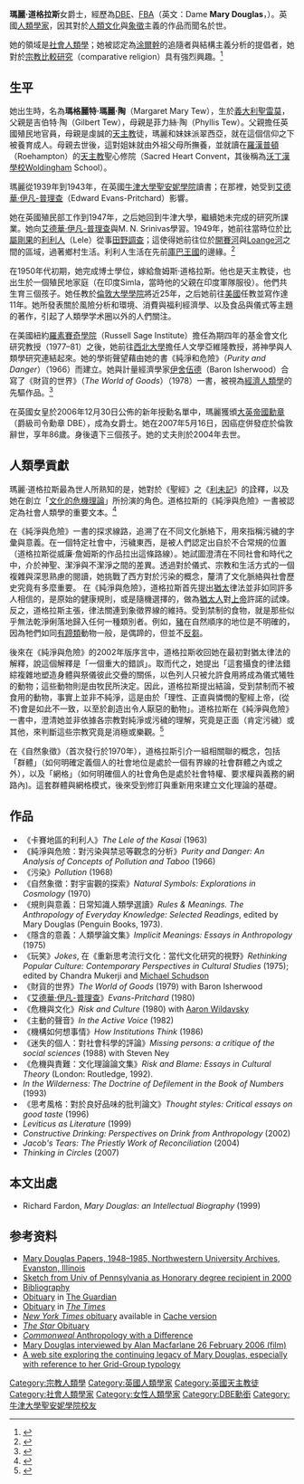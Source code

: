 {{Infobox Biography
| subject_name   = 瑪麗·道格拉斯 
| image_name     = Mary Douglas.JPG
| image_size     = 250px
| image_caption  = 瑪麗·道格拉斯 
| date_of_birth  = {{birth date|1921|3|25}}
| place_of_birth = [[檔案:Flag_of_Italy_(1861-1946).svg|25px]] [[意大利|意大利]][[聖雷莫|聖雷莫]]
| date_of_death  = {{death date and age|2007|5|16|1921|3|25}}
| place_of_death = {{UK}}[[倫敦|倫敦]]
| occupation     = 英國[[人類學家|人類學家]]
| alma_mater        = [[牛津大學|牛津大學]]

}}

'''瑪麗·道格拉斯'''女爵士，經歷為[[DBE|DBE]]、[[英國學院|FBA]]（英文：Dame '''Mary Douglas'''，{{bd|1921年|3月25日|2007年|5月16日|Douglas, Dame Mary}}）。英國[[人類學家|人類學家]]，因其對於[[文化|人類文化]]與[[象徵|象徵]]主義的作品而聞名於世。 

她的領域是[[社會人類學|社會人類學]]；她被認定為[[涂爾幹|涂爾幹]]的追隨者與結構主義分析的提倡者，她對於[[宗教比較研究|宗教比較研究]]（comparative religion）具有強烈興趣。<ref>{{Cite web |url=http://www.todayinsci.com/D/Douglas_Mary/DouglasMary-Quotations.htm |title=Dame Mary Douglas |access-date=2010-03-26 |archive-date=2020-09-28 |archive-url=https://web.archive.org/web/20200928221533/https://todayinsci.com/D/Douglas_Mary/DouglasMary-Quotations.htm |dead-url=no }}</ref>

==生平==
她出生時，名為'''瑪格麗特·瑪麗·陶'''（Margaret Mary Tew），生於[[義大利|義大利]][[聖雷莫|聖雷莫]]，父親是吉伯特·陶（Gilbert Tew），母親是菲力絲·陶（Phyllis Tew）。父親擔任英國殖民地官員，母親是虔誠的[[天主教|天主教]]徒，瑪麗和妹妹派翠西亞，就在這個信仰之下被養育成人。母親去世後，這對姐妹就由外祖父母所撫養，並就讀在[[羅漢普頓|羅漢普頓]]（Roehampton）的[[天主教|天主教]]聖心修院（Sacred Heart Convent，其後稱為[[沃丁漢學校|沃丁漢學校]]Woldingham School）。

瑪麗從1939年到1943年，在英國[[牛津大學聖安妮學院|牛津大學聖安妮學院]]讀書；在那裡，她受到[[艾德華·伊凡-普理查|艾德華·伊凡-普理查]]（Edward Evans-Pritchard）影響。

她在英國殖民部工作到1947年，之后她回到牛津大學，繼續她未完成的研究所課業。她向[[艾德華·伊凡-普理查|艾德華·伊凡-普理查]]與M. N. Srinivas學習。1949年，她前往當時位於[[比屬剛果|比屬剛果]]的[[利利人|利利人]]（Lele）從事[[田野調查|田野調查]]；這使得她前往位於[[開賽河|開賽河]]與[[Loange河|Loange河]]之間的區域，過著鄉村生活。利利人生活在先前[[庫巴王國|庫巴王國]]的邊緣。<ref>{{Cite web |url=http://www.guardian.co.uk/news/2007/may/18/guardianobituaries.obituaries |title=Dame Mary Douglas |access-date=2010-03-26 |archive-date=2013-01-16 |archive-url=https://web.archive.org/web/20130116040217/http://www.guardian.co.uk/news/2007/may/18/guardianobituaries.obituaries |dead-url=no }}</ref>
 
在1950年代初期，她完成博士學位，嫁給詹姆斯·道格拉斯。他也是天主教徒，也出生於一個殖民地家庭（在印度Simla，當時他的父親在印度軍隊服役）。他們共生育三個孩子。她任教於[[倫敦大學學院|倫敦大學學院]]將近25年，之后她前往[[美國|美國]]任教並寫作達11年。她所發表關於風險分析和環境、消費與福利經濟學、以及食品與儀式等主題的著作，引起了人類學学术圈以外的人們關注。 

在美國紐約[[羅素賽奇學院|羅素賽奇學院]]（Russell Sage Institute）擔任為期四年的基金會文化研究教授（1977–81）之後，她前往[[西北大學|西北大學]]擔任人文學亞維隆教授，將神學與人類學研究連結起來。她的學術聲望藉由她的書《純淨和危險》（''Purity and Danger''）（1966）而建立。她與計量經濟學家[[伊舍伍德|伊舍伍德]]（Baron Isherwood）合寫了《財貨的世界》（''The World of Goods''）（1978）一書，被視為[[經濟人類學|經濟人類學]]的先驅作品。<ref>{{Cite web |url=http://www.timesonline.co.uk/tol/comment/obituaries/article1805952.ece |title=Professor Dame Mary Douglas |accessdate=2010-03-24 |archive-date=2008-07-24 |archive-url=https://web.archive.org/web/20080724212526/http://www.timesonline.co.uk/tol/comment/obituaries/article1805952.ece |dead-url=no }}</ref>
 
在英國女皇於2006年12月30日公佈的新年授勳名單中，瑪麗獲頒[[大英帝國勳章|大英帝國勳章]]（爵級司令勳章 DBE），成為女爵士。她在2007年5月16日，因癌症併發症於倫敦辭世，享年86歲。身後遺下三個孩子。她的丈夫則於2004年去世。

==人類學貢獻==
瑪麗‧道格拉斯最為世人所熟知的是，她對於《聖經》之《[[利未記|利未記]]》的詮釋，以及她在創立「[[文化的危機理論|文化的危機理論]]」所扮演的角色。道格拉斯的《純淨與危險》一書被認定為社會人類學的重要文本。<ref>{{Cite web |url=http://www.thevalve.org/go/valve/article/anthropologist_dame_mary_douglas_has_died/ |title=Anthropologist Dame Mary Douglas has died |access-date=2010-03-26 |archive-url=https://web.archive.org/web/20081121005751/http://www.thevalve.org/go/valve/article/anthropologist_dame_mary_douglas_has_died/ |archive-date=2008-11-21 |dead-url=yes }}</ref>
 
在《純淨與危險》一書的探求線路，追溯了在不同文化脈絡下，用來指稱污穢的字彙與意義。在一個特定社會中，污穢東西，是被人們認定出自於不合常規的位置（道格拉斯從威廉·詹姆斯的作品拉出這條路線）。她試圖澄清在不同社會和時代之中，介於神聖、潔淨與不潔淨之間的差異。透過對於儀式、宗教和生活方式的一個複雜與深思熟慮的閱讀，她挑戰了西方對於污染的概念，釐清了文化脈絡與社會歷史究竟有多麼重要。 在《純淨與危險》，道格拉斯首先提出[[猶太|猶太]]律法並非如同許多人相信的，是原始的健康規則，或是隨機選擇的，做為[[猶太人|猶太人]]對[[上帝|上帝]]許諾的試煉。反之，道格拉斯主張，律法關連到象徵界線的維持。受到禁制的食物，就是那些似乎無法乾淨俐落地歸入任何一種類別者。例如，[[豬|豬]]在自然順序的地位是不明確的，因為牠們如同[[有蹄類|有蹄類]]動物一般，是偶蹄的，但並不[[反芻|反芻]]。
 
後來在《純淨與危險》的2002年版序言中，道格拉斯收回她在最初對猶太律法的解釋，說這個解釋是「一個重大的錯誤」。取而代之，她提出「這套攝食的律法錯綜複雜地塑造身體與祭儀彼此交疊的關係，以色列人只被允許食用將成為儀式犧牲的動物；這些動物則是由牧民所決定。因此，道格拉斯提出結論，受到禁制而不被食用的動物，事實上並非不純淨，這是由於「理性、正直與憐憫的聖經上帝，(從不)會是如此不一致，以至於創造出令人厭惡的動物」。道格拉斯在《純淨與危險》一書中，澄清她並非依據各宗教對純淨或污穢的理解，究竟是正面（肯定污穢）或其他，來判斷這些宗教究竟是消極或樂觀。<ref>{{Cite web |url=http://www.answers.com/topic/mary-douglas |title=Mary Douglas |access-date=2010-03-26 |archive-date=2016-03-04 |archive-url=https://web.archive.org/web/20160304101423/http://www.answers.com/topic/mary-douglas |dead-url=no }}</ref>

在《自然象徵》（首次發行於1970年），道格拉斯引介一組相關聯的概念，包括「群體」（如何明確定義個人的社會地位是處於一個有界線的社會群體之內或之外），以及「網格」（如何明確個人的社會角色是處於社會特權、要求權與義務的網路內)。這套群體與網格模式，後來受到修訂與重新用來建立文化理論的基礎。

==作品==
*《卡賽地區的利利人》''The Lele of the Kasai'' (1963)
*《純淨與危險：對污染與禁忌等觀念的分析》''Purity and Danger: An Analysis of Concepts of Pollution and Taboo'' (1966) 
*《污染》''Pollution'' (1968)
*《自然象徵：對宇宙觀的探索》''Natural Symbols: Explorations in Cosmology'' (1970)
*《規則與意義：日常知識人類學選讀》''Rules & Meanings. The Anthropology of Everyday Knowledge: Selected Readings'', edited by Mary Douglas (Penguin Books, 1973).
*《隱含的意義：人類學論文集》''Implicit Meanings: Essays in Anthropology'' (1975)
*《玩笑》''Jokes'', 在《重新思考流行文化：當代文化研究的視野》''Rethinking Popular Culture: Contemporary Perspectives in Cultural Studies'' (1975); edited by Chandra Mukerji and [[Michael_Schudson|Michael Schudson]]
*《財貨的世界》''The World of Goods'' (1979) with Baron Isherwood
*《[[艾德華·伊凡-普理查|艾德華·伊凡-普理查]]》''Evans-Pritchard'' (1980) 
*《危機與文化》''Risk and Culture'' (1980) with [[Aaron_Wildavsky|Aaron Wildavsky]]
*《主動的聲音》''In the Active Voice'' (1982)
*《機構如何想事情》''How Institutions Think'' (1986)
*《迷失的個人：對社會科學的評論》''Missing persons: a critique of the social sciences'' (1988) with Steven Ney
*《危機與責難：文化理論論文集》''Risk and Blame: Essays in Cultural Theory'' (London: Routledge, 1992).
*''In the Wilderness: The Doctrine of Defilement in the Book of Numbers'' (1993) 
*《思考風格：對於良好品味的批判論文》''Thought styles: Critical essays on good taste'' (1996)
*''Leviticus as Literature'' (1999)
*''Constructive Drinking: Perspectives on Drink from Anthropology'' (2002)
*''Jacob's Tears: The Priestly Work of Reconciliation'' (2004)
*''Thinking in Circles'' (2007)

==本文出處==
*Richard Fardon, ''Mary Douglas: an Intellectual Biography'' (1999)

==参考资料==
{{Wikiquote}}
{{Reflist}}
* [http://www.library.northwestern.edu/archives/findingaids/mary_douglas.pdf Mary Douglas Papers, 1948–1985, Northwestern University Archives, Evanston, Illinois] {{Wayback|url=http://www.library.northwestern.edu/archives/findingaids/mary_douglas.pdf |date=20100612092252 }}
* [http://www.upenn.edu/almanac/v46/n27/commencement2K.html#m Sketch from Univ of Pennsylvania as Honorary degree recipient in 2000] {{Wayback|url=http://www.upenn.edu/almanac/v46/n27/commencement2K.html#m |date=20171019161729 }}
*[https://web.archive.org/web/20060522074729/http://www.unine.ch/ethno/biblio/2000douglas.html Bibliography]
*[http://www.guardian.co.uk/obituaries/story/0,,2082621,00.html Obituary] {{Wayback|url=http://www.guardian.co.uk/obituaries/story/0,,2082621,00.html |date=20080504000023 }} in [[The_Guardian|The Guardian]]
*[http://www.timesonline.co.uk/tol/comment/obituaries/article1805952.ece Obituary] {{Wayback|url=http://www.timesonline.co.uk/tol/comment/obituaries/article1805952.ece |date=20080724212526 }} in ''[[The_Times|The Times]]''
*[http://www.nytimes.com/2007/05/22/world/europe/22douglas.html?_r=1&oref=slogin ''New York Times'' obituary] {{Wayback|url=http://www.nytimes.com/2007/05/22/world/europe/22douglas.html?_r=1&oref=slogin |date=20191202113625 }} available in [https://archive.is/20130105204455/http://www.thestar.com/News/article/216647 Cache version]
*[http://www.thestar.com/News/article/216647 ''The Star'' Obituary]
*[http://findarticles.com/p/articles/mi_m1252/is_14_128/ai_78804064/print ''Commonweal'' Anthropology with a Difference] {{Wayback|url=http://findarticles.com/p/articles/mi_m1252/is_14_128/ai_78804064/print |date=20041227214734 }}
*[http://www.alanmacfarlane.com/ancestors/douglas.htm Mary Douglas interviewed by Alan Macfarlane 26 February 2006 (film)] {{Wayback|url=http://www.alanmacfarlane.com/ancestors/douglas.htm |date=20210309183814 }}
*[http://fourcultures.com A web site exploring the continuing legacy of Mary Douglas, especially with reference to her Grid-Group typology] {{Wayback|url=http://fourcultures.com/ |date=20210224230652 }}

{{Authority control}}
{{DEFAULTSORT:Douglas, Mary}}
[[Category:宗教人類學|Category:宗教人類學]]
[[Category:英國人類學家|Category:英國人類學家]]
[[Category:英國天主教徒|Category:英國天主教徒]]
[[Category:社會人類學家|Category:社會人類學家]]
[[Category:女性人類學家|Category:女性人類學家]]
[[Category:DBE勳銜|Category:DBE勳銜]]
[[Category:牛津大學聖安妮學院校友|Category:牛津大學聖安妮學院校友]]